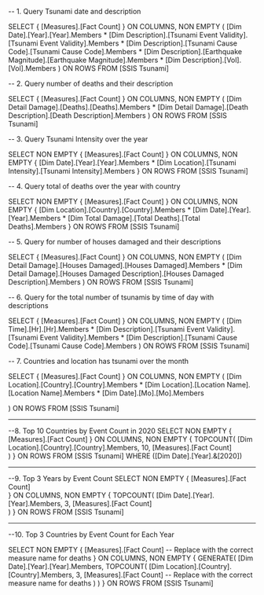 -- 1. Query Tsunami date and description

SELECT 
  {
    [Measures].[Fact Count]
  } ON COLUMNS,
  NON EMPTY 
  (
    [Dim Date].[Year].[Year].Members * 
    [Dim Description].[Tsunami Event Validity].[Tsunami Event Validity].Members * 
    [Dim Description].[Tsunami Cause Code].[Tsunami Cause Code].Members * 
    [Dim Description].[Earthquake Magnitude].[Earthquake Magnitude].Members * 
    [Dim Description].[Vol].[Vol].Members
  ) ON ROWS
FROM [SSIS Tsunami]




-- 2. Query number of deaths and their description

SELECT 
  {
    [Measures].[Fact Count]
  } ON COLUMNS,
  NON EMPTY 
  (
    [Dim Detail Damage].[Deaths].[Deaths].Members *
    [Dim Detail Damage].[Death Description].[Death Description].Members
  ) ON ROWS
FROM [SSIS Tsunami]




-- 3. Query Tsunami Intensity over the year

SELECT 
  NON EMPTY {
    [Measures].[Fact Count]
  } ON COLUMNS,
  NON EMPTY {
    [Dim Date].[Year].[Year].Members *
    [Dim Location].[Tsunami Intensity].[Tsunami Intensity].Members
  } ON ROWS
FROM [SSIS Tsunami]



-- 4. Query total of deaths over the year with country

SELECT 
  NON EMPTY {
    [Measures].[Fact Count]
  } ON COLUMNS,
  NON EMPTY {
    [Dim Location].[Country].[Country].Members *
    [Dim Date].[Year].[Year].Members *
    [Dim Total Damage].[Total Deaths].[Total Deaths].Members
  } ON ROWS
FROM [SSIS Tsunami]



-- 5.  Query for number of houses damaged and their descriptions

SELECT 
  {
    [Measures].[Fact Count]
  } ON COLUMNS,
  NON EMPTY 
  (
    [Dim Detail Damage].[Houses Damaged].[Houses Damaged].Members *
    [Dim Detail Damage].[Houses Damaged Description].[Houses Damaged Description].Members
  ) ON ROWS
FROM [SSIS Tsunami]




-- 6. Query for the total number of tsunamis by time of day with descriptions

SELECT 
  {
    [Measures].[Fact Count]
  } ON COLUMNS,
  NON EMPTY 
  (
    [Dim Time].[Hr].[Hr].Members *
    [Dim Description].[Tsunami Event Validity].[Tsunami Event Validity].Members *
    [Dim Description].[Tsunami Cause Code].[Tsunami Cause Code].Members
  ) ON ROWS
FROM [SSIS Tsunami]

-- 7. Countries and location has tsunami over the month

SELECT 
  {
    [Measures].[Fact Count]
  } ON COLUMNS,
  NON EMPTY 
  (
    [Dim Location].[Country].[Country].Members *
    [Dim Location].[Location Name].[Location Name].Members *
	[Dim Date].[Mo].[Mo].Members

  ) ON ROWS
FROM [SSIS Tsunami]



------------------
--8. Top 10 Countries by Event Count in 2020
SELECT 
  NON EMPTY {
    [Measures].[Fact Count] 
  } ON COLUMNS,
  NON EMPTY {
    TOPCOUNT(
      [Dim Location].[Country].[Country].Members,
      10,
      [Measures].[Fact Count]  
    )
  } ON ROWS
FROM [SSIS Tsunami]
WHERE ([Dim Date].[Year].&[2020])

-------
--9. Top 3 Years by Event Count
SELECT 
  NON EMPTY {
    [Measures].[Fact Count]  
  } ON COLUMNS,
  NON EMPTY {
    TOPCOUNT(
      [Dim Date].[Year].[Year].Members,
      3,
      [Measures].[Fact Count]  
    )
  } ON ROWS
FROM [SSIS Tsunami]

---
--10. Top 3 Countries by Event Count for Each Year

SELECT 
  NON EMPTY {
    [Measures].[Fact Count]  -- Replace with the correct measure name for deaths
  } ON COLUMNS,
  NON EMPTY {
    GENERATE(
      [Dim Date].[Year].[Year].Members,
      TOPCOUNT(
        [Dim Location].[Country].[Country].Members,
        3,
        [Measures].[Fact Count]  -- Replace with the correct measure name for deaths
      )
    )
  } ON ROWS
FROM [SSIS Tsunami]






  